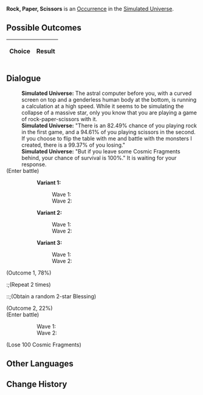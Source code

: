 {{Simulated Universe Event Infobox
|title         = Rock, Paper, Scissors
|image         = Random Event Battle.png
|type          =
|domains_su    = Occurrence
|domains_ext   = Occurrence
|domains_swarm = 
|domains_gng   = 
|requirements  =
|prev          = 
|next          = 
|indexRewards  =
|characters    = 
}}
'''Rock, Paper, Scissors''' is an [[Simulated Universe/Occurrence|Occurrence]] in the [[Simulated Universe]].

==Possible Outcomes==
{| class="article-table"
!Choice
!Result

|}

<!--
==Gameplay Notes==

-->
==Dialogue==
{{Dialogue Start}}
:'''Simulated Universe:''' The astral computer before you, with a curved screen on top and a genderless human body at the bottom, is running a calculation at a high speed. While it seems to be simulating the collapse of a massive star, only you know that you are playing a game of rock-paper-scissors with it.
:'''Simulated Universe:''' "There is an 82.49% chance of you playing rock in the first game, and a 94.61% of you playing scissors in the second. If you choose to flip the table with me and battle with the monsters I created, there is a 99.37% of you losing."
:'''Simulated Universe:''' "But if you leave some Cosmic Fragments behind, your chance of survival is 100%." It is waiting for your response.
;(Enter battle)
::'''Variant 1:'''
:::Wave 1: {{Enemy List|Voidranger: Reaver*2/ATK +%, DEF +%, HP +%, SPD +%, Toughness +%;Voidranger: Distorter*1/ATK +%, DEF +%, HP +%, SPD +%, Toughness +%}}
:::Wave 2: {{Enemy List|Automaton Beetle*2/ATK +%, DEF +%, HP +%, SPD +%, Toughness +%;Automaton Spider*1/ATK +%, DEF +%, HP +%, SPD +%, Toughness +%}}
::'''Variant 2:'''
:::Wave 1: {{Enemy List|Silvermane Gunner*2/ATK +%, DEF +%, HP +%, SPD +%, Toughness +%;Silvermane Soldier*2/ATK +%, DEF +%, HP +%, SPD +%, Toughness +%}}
:::Wave 2: {{Enemy List|Mara-Struck Soldier*2/ATK +%, DEF +%, HP +%, SPD +%, Toughness +%;Disciples of Sanctus Medicus: Internal Alchemist*1/ATK +%, DEF +%, HP +%, SPD +%, Toughness +%}}
::'''Variant 3:'''
:::Wave 1: {{Enemy List|Entranced Ingenium: Obedient Dracolion*2/ATK +%, DEF +%, HP +%, SPD +%, Toughness +%;Entranced Ingenium: Illumination Dragonfish*1/ATK +%, DEF +%, HP +%, SPD +%, Toughness +%}}
:::Wave 2: {{Enemy List|Voidranger: Reaver*2/ATK +%, DEF +%, HP +%, SPD +%, Toughness +%;Voidranger: Eliminator*1/ATK +%, DEF +%, HP +%, SPD +%, Toughness +%}}
;(Outcome 1, 78%)
:;(Repeat 2 times)
::;(Obtain a random 2-star Blessing)
;(Outcome 2, 22%)
;(Enter battle)
::Wave 1: {{Enemy List|Voidranger: Reaver*2/ATK +%, DEF +%, HP +%, SPD +%, Toughness +%;Voidranger: Distorter*1/ATK +%, DEF +%, HP +%, SPD +%, Toughness +%}}
::Wave 2: {{Enemy List|Automaton Beetle*2/ATK +%, DEF +%, HP +%, SPD +%, Toughness +%;Automaton Spider*1/ATK +%, DEF +%, HP +%, SPD +%, Toughness +%}}
;(Lose 100 Cosmic Fragments)
{{Dialogue End}}

==Other Languages==
{{Other Languages
|en   = Rock, Paper, Scissors
|zhs  = 猜拳游戏
|zht  = 猜拳遊戲
|ja   = じゃんけん
|ko   = 가위바위보
|es   = Piedra, papel o tijera
|fr   = Pierre, papier, ciseaux
|ru   = Камень, ножницы, бумага
|th   = เกมเป่ายิ้งฉุบ
|vi   = Oẳn Tù Tì
|de   = Schere, Stein, Papier
|id   = Batu-Gunting-Kertas
|pt   = Pedra, Papel, Tesoura
}}

==Change History==
{{Change History|1.3}}
